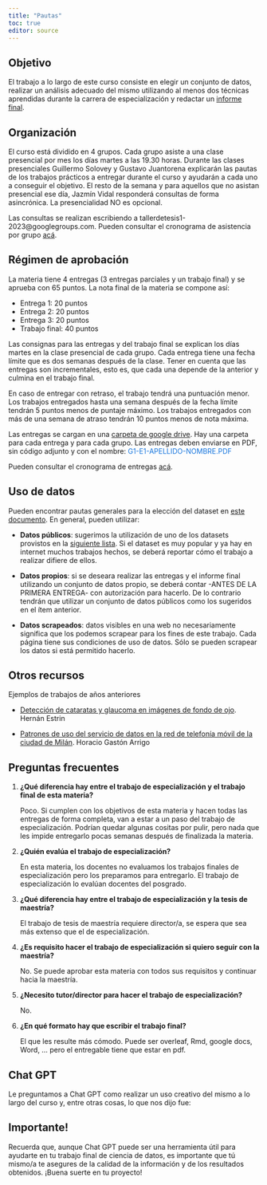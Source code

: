 ```yaml
---
title: "Pautas"
toc: true
editor: source
---
```


## Objetivo
El trabajo a lo largo de este curso consiste en elegir un conjunto de datos, realizar un análisis adecuado del mismo utilizando al menos dos técnicas aprendidas durante la carrera de especialización y redactar un [informe final](https://docs.google.com/document/d/1b_dq6vqPHRfhvn9gjva1xn2Ttn09uOW6bm6y2L5i22U/edit?usp=sharing). 

## Organización
El curso está dividido en 4 grupos. Cada grupo asiste a una clase presencial por mes los días martes a las 19.30 horas. Durante las clases presenciales Guillermo Solovey y Gustavo Juantorena explicarán las pautas de los trabajos prácticos a entregar durante el curso y ayudarán a cada uno a conseguir el objetivo. El resto de la semana y para aquellos que no asistan presencial ese día, Jazmín Vidal responderá consultas de forma asincrónica. La presencialidad NO es opcional.

Las consultas se realizan escribiendo a tallerdetesis1-2023@googlegroups.com. 
Pueden consultar el cronograma de asistencia por grupo [acá](cronograma.html).

## Régimen de aprobación
La materia tiene 4 entregas (3 entregas parciales y un trabajo final) y se aprueba con 65 puntos. La nota final de la materia se compone así: 

- Entrega 1: 20 puntos
- Entrega 2: 20 puntos
- Entrega 3: 20 puntos
- Trabajo final: 40 puntos

Las consignas para las entregas y del trabajo final se explican los días martes en la clase presencial de cada grupo. Cada entrega tiene una fecha límite que es dos semanas después de la clase. Tener en cuenta que las entregas son incrementales, esto es, que cada una depende de la anterior y culmina en el trabajo final. 

En caso de entregar con retraso, el trabajo tendrá una puntuación menor. Los trabajos entregados hasta una semana después de la fecha límite tendrán 5 puntos menos de puntaje máximo. Los trabajos entregados con más de una semana de atraso tendrán 10 puntos menos de nota máxima.

Las entregas se cargan en una [carpeta de google drive](https://drive.google.com/drive/folders/102wZ-5VHDLOLgl0idrPNVxRyN0_3ZXMc?usp=sharing). Hay una carpeta para cada entrega y para cada grupo. Las entregas deben enviarse en PDF, sin código adjunto y con el nombre: <span style="color:#1776de;">G1-E1-APELLIDO-NOMBRE.PDF</span>

Pueden consultar el cronograma de entregas [acá](cronograma.html). 

## Uso de datos
Pueden encontrar pautas generales para la elección del dataset en [este documento](https://docs.google.com/document/d/1Cmem95cfiWSYrvYHT_4ngaJnhvN_9ax2ZaEhBkH9IDM/edit?usp=sharing). En general, pueden utilizar:

- **Datos públicos**: 
    sugerimos la utilización de uno de los datasets provistos en la [siguiente lista](https://docs.google.com/document/d/1Cmem95cfiWSYrvYHT_4ngaJnhvN_9ax2ZaEhBkH9IDM/edit?usp=sharing). Si el dataset es muy popular y ya hay en internet muchos trabajos hechos, se deberá reportar cómo el trabajo a realizar difiere de ellos. 

- **Datos propios**: 
    si se deseara realizar las entregas y el informe final utilizando un conjunto de datos propio, se deberá contar -ANTES DE LA PRIMERA ENTREGA- con autorización para hacerlo. De lo contrario tendrán que utilizar un conjunto de datos públicos como los sugeridos en el ítem anterior. 

- **Datos scrapeados**: 
    datos visibles en una web no necesariamente significa que los podemos scrapear para los fines de este trabajo. Cada página tiene sus condiciones de uso de datos. Sólo se pueden scrapear los datos si está permitido hacerlo.

## Otros recursos
Ejemplos de trabajos de años anteriores

- [Detección de cataratas y glaucoma en imágenes de fondo de ojo](http://datamining.dc.uba.ar/datamining/Files/especializacion/Trabajo_hestrin.pdf). 
    Hernán Estrin

- [Patrones de uso del servicio de datos en la red de telefonía móvil de la ciudad de Milán](http://datamining.dc.uba.ar/datamining/Files/especializacion/trabajo_hgarrigo.pdf). 
    Horacio Gastón Arrigo


## Preguntas frecuentes

(@) **¿Qué diferencia hay entre el trabajo de especialización y el trabajo final de esta materia?**

    Poco. Si cumplen con los objetivos de esta materia y hacen todas las entregas de forma completa, van a estar a un paso del trabajo de especialización. Podrían quedar algunas cositas por pulir, pero nada que les impide entregarlo pocas semanas después de finalizada la materia. 

(@) **¿Quién evalúa el trabajo de especialización?**

    En esta materia, los docentes no evaluamos los trabajos finales de especialización pero los preparamos para entregarlo. El trabajo de especialización lo evalúan docentes del posgrado.

(@) **¿Qué diferencia hay entre el trabajo de especialización y la tesis de maestría?**  

    El trabajo de tesis de maestría requiere director/a, se espera que sea más extenso que el de especialización.

(@) **¿Es requisito hacer el trabajo de especialización si quiero seguir con la maestría?**

    No. Se puede aprobar esta materia con todos sus requisitos y continuar hacia la maestría.

(@) **¿Necesito tutor/director para hacer el trabajo de especialización?**

    No.

(@) **¿En qué formato hay que escribir el trabajo final?**

     El que les resulte más cómodo. Puede ser overleaf, Rmd, google docs, Word, … pero el entregable tiene que estar en pdf.


## Chat GPT
Le preguntamos a Chat GPT como realizar un uso creativo del mismo a lo largo del curso y, entre otras cosas, lo que nos dijo fue: 

::: callout-important
## Importante!
Recuerda que, aunque Chat GPT puede ser una herramienta útil para ayudarte en tu trabajo final de ciencia de datos, es importante que tú mismo/a te asegures de la calidad de la información y de los resultados obtenidos. 
¡Buena suerte en tu proyecto!
:::

